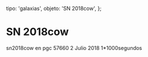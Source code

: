 
  tipo: 'galaxias',
  objeto: 'SN 2018cow',
};

# SN 2018cow

<Imagen
  src="registro/sn2018-cow_20180702_sn2018cow.png"
  fecha="20180702"
/>

sn2018cow en pgc 57660 2 Julio 2018 1*1000segundos